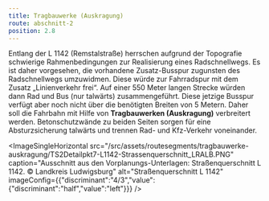 ```yaml
---
title: Tragbauwerke (Auskragung)
route: abschnitt-2
position: 2.8
---
```

Entlang der L 1142 (Remstalstraße) herrschen aufgrund der Topografie schwierige Rahmenbedingungen zur Realisierung eines Radschnellwegs. Es ist daher vorgesehen, die vorhandene Zusatz-Busspur zugunsten des Radschnellwegs umzuwidmen. Diese würde zur Fahrradspur mit dem Zusatz „Linienverkehr frei“. Auf einer 550 Meter langen Strecke würden dann Rad und Bus (nur talwärts) zusammengeführt. Diese jetzige Busspur verfügt aber noch nicht über die benötigten Breiten von 5 Metern. Daher soll die Fahrbahn mit Hilfe von **Tragbauwerken (Auskragung)** verbreitert werden. Betonschutzwände zu beiden Seiten sorgen für eine Absturzsicherung talwärts und trennen Rad- und Kfz-Verkehr voneinander.

<ImageSingleHorizontal src="/src/assets/routesegments/tragbauwerke-auskragung/TS2Detailpkt7-L1142-Strassenquerschnitt_LRALB.PNG" caption="Ausschnitt aus den Vorplanungs-Unterlagen: Straßenquerschnitt L 1142. © Landkreis Ludwigsburg" alt="Straßenquerschnitt L 1142" imageConfig={{"discriminant":"4/3","value":{"discriminant":"half","value":"left"}}} />
